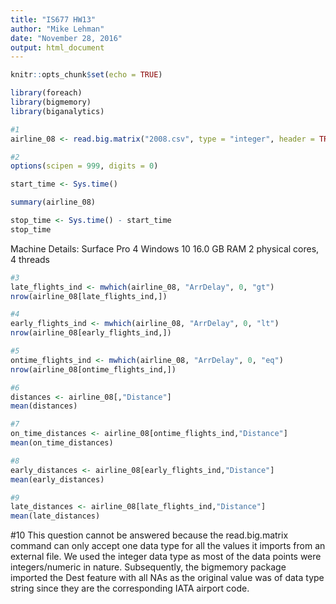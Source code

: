 ```yaml
---
title: "IS677 HW13"
author: "Mike Lehman"
date: "November 28, 2016"
output: html_document
---
```


```r
knitr::opts_chunk$set(echo = TRUE)
```

```r
library(foreach)
library(bigmemory)
library(biganalytics)
```

```r
#1
airline_08 <- read.big.matrix("2008.csv", type = "integer", header = TRUE, backingfile = "2008.bin", descriptorfile = "2008.desc")
```

```r
#2
options(scipen = 999, digits = 0)

start_time <- Sys.time()

summary(airline_08)

stop_time <- Sys.time() - start_time
stop_time
```

Machine Details:
Surface Pro 4
Windows 10
16.0 GB RAM
2 physical cores, 4 threads

```r
#3
late_flights_ind <- mwhich(airline_08, "ArrDelay", 0, "gt")
nrow(airline_08[late_flights_ind,])
```

```r
#4
early_flights_ind <- mwhich(airline_08, "ArrDelay", 0, "lt")
nrow(airline_08[early_flights_ind,])
```

```r
#5
ontime_flights_ind <- mwhich(airline_08, "ArrDelay", 0, "eq")
nrow(airline_08[ontime_flights_ind,])
```

```r
#6
distances <- airline_08[,"Distance"]
mean(distances)
```

```r
#7
on_time_distances <- airline_08[ontime_flights_ind,"Distance"]
mean(on_time_distances)
```

```r
#8
early_distances <- airline_08[early_flights_ind,"Distance"]
mean(early_distances)
```

```r
#9
late_distances <- airline_08[late_flights_ind,"Distance"]
mean(late_distances)
```

#10
This question cannot be answered because the read.big.matrix command can only accept one data type for all the values it imports from an external file. We used the integer data type as most of the data points were integers/numeric in nature. Subsequently, the bigmemory package imported the Dest feature with all NAs as the original value was of data type string since they are the corresponding IATA airport code. 